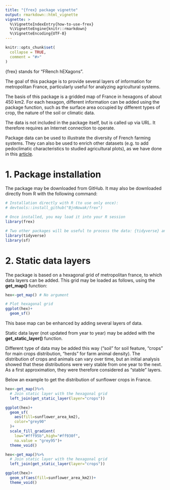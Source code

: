 ```yaml
---
title: "{frex} package vignette"
output: rmarkdown::html_vignette
vignette: >
  %\VignetteIndexEntry{how-to-use-frex}
  %\VignetteEngine{knitr::rmarkdown}
  %\VignetteEncoding{UTF-8}
---
```


```r
knitr::opts_chunk$set(
  collapse = TRUE,
  comment = "#>"
)
```

{frex} stands for "FRench hEXagons". 

The goal of this package is to provide several layers of information for metropolitan France, particularly useful for analyzing agricultural systems.

The basis of this package is a gridded map of France in hexagons of about 450 km2. For each hexagon, different information can be added using the package function, such as the surface area occupied by different types of crop, the nature of the soil or climatic data. 

The data is not included in the package itself, but is called up via URL. It therefore requires an Internet connection to operate.

Package data can be used to illustrate the diversity of French farming systems. They can also be used to enrich other datasets (e.g. to add pedoclimatic characteristics to studied agricultural plots), as we have done in this [article](https://link.springer.com/article/10.1007/s13593-022-00770-y).

# 1. Package installation

The package may be downloaded from GitHub. It may also be downloaded directly from R with the following command: 

```r
# Installation directly with R (to use only once):
# devtools::install_github("BjnNowak/frex")

# Once installed, you may load it into your R session
library(frex)

# Two other packages will be useful to process the data: {tidyverse} and {sf}
library(tidyverse)
library(sf)

```

# 2. Static data layers

The package is based on a hexagonal grid of metropolitan france, to which data layers can be added. This grid may be loaded as follows, using the **get_map()** function:

```r
hex<-get_map() # No argument

# Plot hexagonal grid
ggplot(hex)+
  geom_sf()

```

This base map can be enhanced by adding several layers of data. 

Static data layer (not updated from year to year) may be added with the **get_static_layer()** function.

Different type of data may be added this way ("soil" for soil feature, "crops" for main crops distribution, "herds" for farm animal density). The distribution of crops and animals can vary over time, but an initial analysis showed that these distributions were very stable from one year to the next. As a first approximation, they were therefore considered as "stable" layers.

Below an example to get the distribution of sunflower crops in France.

```r
hex<-get_map()%>%
  # Join static layer with the hexagonal grid
  left_join(get_static_layer(layer="crops"))

ggplot(hex)+
  geom_sf(
    aes(fill=sunflower_area_km2),
    color="grey90"
  )+
  scale_fill_gradient(
    low="#fff95b",high="#ff930f",
    na.value = "grey95")+
  theme_void()
```


```r
hex<-get_map()%>%
  # Join static layer with the hexagonal grid
  left_join(get_static_layer(layer="crops"))

ggplot(hex)+
  geom_sf(aes(fill=sunflower_area_km2))+
  theme_void()
```